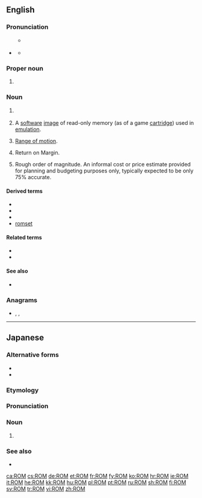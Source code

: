 {{also|rom|Rom|Rom.|rơm|Róm}}
==English==
{{wikipedia}}

===Pronunciation===

* {{sense|electronics|computing|video games}} {{IPA|lang=en|/ɹɒm/}}
** {{qualifier|dialects with the father-bother merger}} {{IPA|lang=en|/ɹɑm/}}
** {{rhymes|lang=en|ɒm}}

===Proper noun===
{{en-proper-noun}}

# {{label|en|sports}} {{abbreviation of|lang=en|Romania}}

===Noun===
{{en-noun}}

# {{lb|en|electronics|computing}} {{acronym of|lang=en|[[read-only memory|Read-only memory]]}}
# {{lb|en|video games}} A [[software]] [[image]] of read-only memory (as of a game [[cartridge]]) used in [[emulation]].
# {{lb|en|medical}} [[range of motion|Range of motion]].
# {{lb|en|finance}} Return on Margin.
# {{lb|en|estimating and purchasing}} Rough order of magnitude. An informal cost or price estimate provided for planning and budgeting purposes only, typically expected to be only 75% accurate.

====Derived terms====
{{sense|read-only memory}}
* {{l|en|PROM}}
* {{l|en|EPROM}}
* {{l|en|EEPROM}}
* [[romset]]

====Related terms====
{{sense|read-only memory}}
* {{l|en|RAM}}
* {{l|en|flash memory}}

====See also====
{{sense|read-only memory}}
* {{l|en|WORM}}

===Anagrams===
* {{l|en|MOR}}, {{l|en|MRO}}, {{l|en|RMO}}

----

==Japanese==

===Alternative forms===
* {{ja-r|リードオンリーメモリ|リード.オンリー メモリ}}
* {{ja-r|リードオンリーメモリー|リード.オンリー メモリー}}

===Etymology===
{{bor|ja|en|ROM}}

===Pronunciation===
{{ja-pron|ロム|acc=1}}

===Noun===
{{ja-noun|ロム}}

# {{lb|ja|computing}} {{l|en|ROM}}

===See also===
* {{ja-r|RAM|ラム}}

[[ca:ROM]]
[[cs:ROM]]
[[de:ROM]]
[[et:ROM]]
[[fr:ROM]]
[[fy:ROM]]
[[ko:ROM]]
[[hr:ROM]]
[[ie:ROM]]
[[it:ROM]]
[[he:ROM]]
[[kk:ROM]]
[[hu:ROM]]
[[pl:ROM]]
[[pt:ROM]]
[[ru:ROM]]
[[sh:ROM]]
[[fi:ROM]]
[[sv:ROM]]
[[tr:ROM]]
[[vi:ROM]]
[[zh:ROM]]